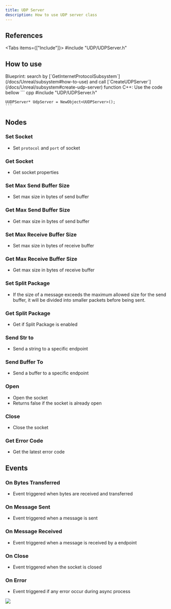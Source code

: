 ```yaml
---
title: UDP Server
description: How to use UDP server class
---
```



## References

<Tabs items={["Include"]}>
    <Tab value="Include">#include "UDP/UDPServer.h"</Tab>
</Tabs>

## How to use

<Steps>
  <Step>
    Blueprint: search by [`GetInternetProtocolSubsystem`](/docs/Unreal/subsystem#how-to-use) and call [`CreateUDPServer`](/docs/Unreal/subsystem#create-udp-server) function
  </Step>
  <Step>
    C++: Use the code bellow
    ``` cpp
    #include "UDP/UDPServer.h"

    UUDPServer* UdpServer = NewObject<UUDPServer>();
    ```

  </Step>
</Steps>

## Nodes

### Set Socket

-   Set `protocol` and `port` of socket
    <ImageZoom
        src="/img/server-side/udp/setsocket.png"
        alt="UDP server"
        width={262}
        height={213}
    />

### Get Socket

-   Get socket properties
    <ImageZoom
        src="/img/server-side/udp/getsocket.png"
        alt="UDP server"
        width={130}
        height={56}
    />

### Set Max Send Buffer Size

-   Set max size in bytes of send buffer
    <ImageZoom
        src="/img/server-side/udp/setmaxsendbuffer.png"
        alt="UDP server"
        width={213}
        height={134}
    />

### Get Max Send Buffer Size

-   Get max size in bytes of send buffer
    <ImageZoom
        src="/img/server-side/udp/getmaxsendbuffer.png"
        alt="UDP server"
        width={228}
        height={76}
    />

### Set Max Receive Buffer Size

-   Set max size in bytes of receive buffer
    <ImageZoom
        src="/img/server-side/udp/setmaxreceivebuffer.png"
        alt="UDP server"
        width={230}
        height={134}
    />

### Get Max Receive Buffer Size

-   Get max size in bytes of receive buffer
    <ImageZoom
        src="/img/server-side/udp/getmaxreceivebuffer.png"
        alt="UDP server"
        width={230}
        height={76}
    />

### Set Split Package

-   If the size of a message exceeds the maximum allowed size for the send buffer, it will be divided into smaller packets before being sent.
    <ImageZoom
        src="/img/server-side/udp/setsplitpackage.png"
        alt="UDP server"
        width={172}
        height={136}
    />

### Get Split Package

-   Get if Split Package is enabled
    <ImageZoom
        src="/img/server-side/udp/getsplitpackage.png"
        alt="UDP server"
        width={228}
        height={76}
    />

### Send Str to

-   Send a string to a specific endpoint
    <ImageZoom
        src="/img/server-side/udp/sendstrto.png"
        alt="UDP server"
        width={229}
        height={160}
    />

### Send Buffer To

-   Send a buffer to a specific endpoint
    <ImageZoom
        src="/img/server-side/udp/sendbufferto.png"
        alt="UDP server"
        width={228}
        height={156}
    />

### Open

-   Open the socket
-   Returns false if the socket is already open
    <ImageZoom
        src="/img/server-side/udp/open.png"
        alt="UDP server"
        width={228}
        height={104}
    />

### Close

-   Close the socket
    <ImageZoom
        src="/img/server-side/udp/close.png"
        alt="UDP server"
        width={172}
        height={104}
    />

### Get Error Code

-   Get the latest error code
    <ImageZoom
        src="/img/server-side/udp/geterrorcode.png"
        alt="UDP server"
        width={228}
        height={76}
    />

## Events

### On Bytes Transferred

-   Event triggered when bytes are received and transferred
    <ImageZoom
        src="/img/server-side/udp/onbytestransferredevent.png"
        alt="UDP server"
        width={269}
        height={238}
    />

### On Message Sent

-   Event triggered when a message is sent
    <ImageZoom
        src="/img/server-side/udp/onmessagesentevent.png"
        alt="UDP server"
        width={246}
        height={238}
    />

### On Message Received

-   Event triggered when a message is received by a endpoint
    <ImageZoom
        src="/img/server-side/udp/onmessagereceivedevent.png"
        alt="UDP server"
        width={272}
        height={238}
    />

### On Close

-   Event triggered when the socket is closed
    <ImageZoom
        src="/img/server-side/udp/oncloseevent.png"
        alt="UDP server"
        width={195}
        height={186}
    />

### On Error

- Event triggered if any error occur during async process

<img src="/img/server-side/udp/onerrorevent.png" loading="lazy" decoding="async" />
